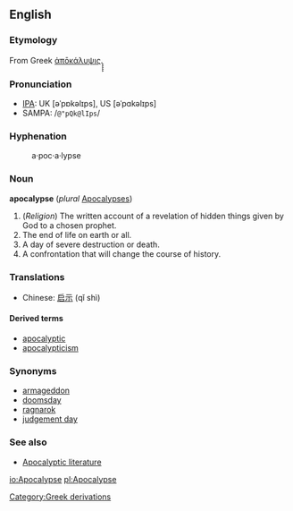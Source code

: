 {{wikipedia}}
==English==

===Etymology===
From Greek [[ἀπōκάλυψις]].̙̙̙̙̙

===Pronunciation===
* [[IPA]]: UK [əˈpɒkəlɪps], US [əˈpɑkəlɪps]
*SAMPA: /<tt>@"pQk@lIps</tt>/

===Hyphenation===
:a&middot;poc&middot;a&middot;lypse

===Noun===
'''apocalypse''' (''plural'' [[Apocalypses]])

# (''Religion'') The written account of a revelation of hidden things given by God to a chosen prophet.
# The end of life on earth or all.
# A day of severe destruction or death.
# A confrontation that will change the course of history.

===Translations===
*Chinese: [[启示]] (qǐ shì)

====Derived terms====
*[[apocalyptic]]
*[[apocalypticism]]

===Synonyms===
*[[armageddon]]
*[[doomsday]]
*[[ragnarok]]
*[[judgement day]]

===See also===
* [http://en.wikipedia.org/wiki/Apocalyptic_literature Apocalyptic literature]

[[Category:Greek derivations]]

[[io:Apocalypse]]
[[pl:Apocalypse]]
